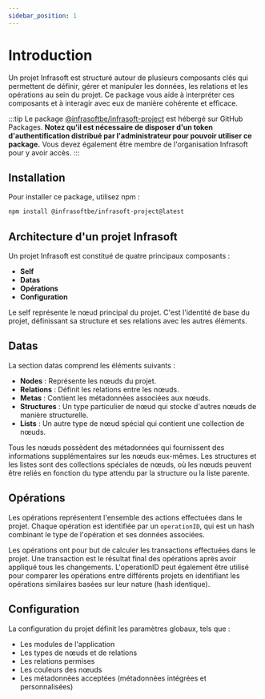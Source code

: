 ```yaml
---
sidebar_position: 1
---
```


# Introduction

Un projet Infrasoft est structuré autour de plusieurs composants clés qui permettent de définir, gérer et manipuler les données, les relations et les opérations au sein du projet. Ce package vous aide à interpréter ces composants et à interagir avec eux de manière cohérente et efficace.

:::tip
  Le package [@infrasoftbe/infrasoft-project](https://github.com/infrasoftbe/Infrasoft-vnv-ritual-project/pkgs/npm/infrasoft-project) est hébergé sur GitHub Packages. **Notez qu'il est nécessaire de disposer d'un token d'authentification distribué par l'administrateur pour pouvoir utiliser ce package.** Vous devez également être membre de l'organisation Infrasoft pour y avoir accès.
:::

## Installation

Pour installer ce package, utilisez npm :

```bash
npm install @infrasoftbe/infrasoft-project@latest
```

## Architecture d'un projet Infrasoft
Un projet Infrasoft est constitué de quatre principaux composants :

- **Self**
- **Datas**
- **Opérations**
- **Configuration**

Le self représente le nœud principal du projet. C'est l'identité de base du projet, définissant sa structure et ses relations avec les autres éléments.

## Datas

La section datas comprend les éléments suivants :

- **Nodes** : Représente les nœuds du projet.
- **Relations** : Définit les relations entre les nœuds.
- **Metas** : Contient les métadonnées associées aux nœuds.
- **Structures** : Un type particulier de nœud qui stocke d'autres nœuds de manière structurelle.
- **Lists** : Un autre type de nœud spécial qui contient une collection de nœuds.

Tous les nœuds possèdent des métadonnées qui fournissent des informations supplémentaires sur les nœuds eux-mêmes. Les structures et les listes sont des collections spéciales de nœuds, où les nœuds peuvent être reliés en fonction du type attendu par la structure ou la liste parente.

## Opérations

Les opérations représentent l'ensemble des actions effectuées dans le projet. Chaque opération est identifiée par un `operationID`, qui est un hash combinant le type de l'opération et ses données associées.

Les opérations ont pour but de calculer les transactions effectuées dans le projet. Une transaction est le résultat final des opérations après avoir appliqué tous les changements. L'operationID peut également être utilisé pour comparer les opérations entre différents projets en identifiant les opérations similaires basées sur leur nature (hash identique).

## Configuration
La configuration du projet définit les paramètres globaux, tels que :

- Les modules de l'application
- Les types de nœuds et de relations
- Les relations permises
- Les couleurs des nœuds
- Les métadonnées acceptées (métadonnées intégrées et personnalisées)

